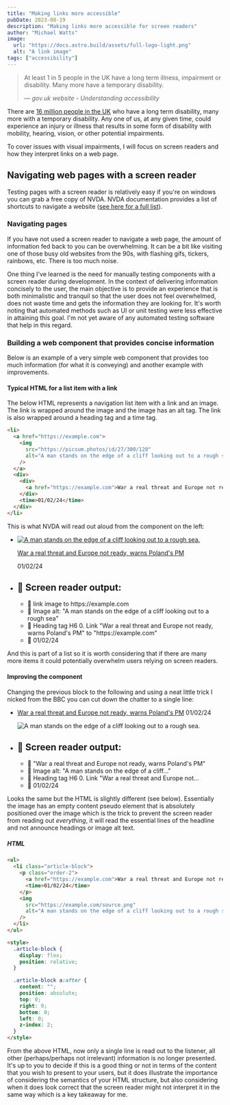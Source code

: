 ```yaml
---
title: "Making links more accessible"
pubDate: 2023-08-19
description: "Making links more accessible for screen readers"
author: "Michael Watts"
image:
  url: "https://docs.astro.build/assets/full-logo-light.png"
  alt: "A link image"
tags: ["accessibility"]
---
```



> At least 1 in 5 people in the UK have a long term illness, impairment or disability. Many more have a temporary disability.
>
> &mdash; <cite>gov.uk website - Understanding accessibility</cite>

There are [16 million people in the UK](https://www.scope.org.uk/media/disability-facts-figures/) who have a long term disability,
many more with a temporary disability. Any one of us, at any given time, could experience an injury or illness that results in some form of disability
with mobility, hearing, vision, or other potential impairments.

To cover issues with visual impairments, I will focus on screen readers and how they interpret links on a web page.

## Navigating web pages with a screen reader

Testing pages with a screen reader is relatively easy if you're on windows you can grab a free copy of NVDA.
NVDA documentation provides a list of shortcuts to navigate a website ([see here for a full list](https://webaim.org/resources/shortcuts/nvda)).

### Navigating pages

If you have not used a screen reader to navigate a web page, the amount of information fed back to you can be overwhelming. It can be a bit like visiting one of those busy old websites from the 90s, with flashing gifs, tickers, rainbows, etc. There is too much noise.

One thing I've learned is the need for manually testing components with a screen reader during development. In the context of delivering information concisely to the user, the main objective is to provide an experience that is both minimalistic and tranquil so that the user does not feel overwhelmed, does not waste time and gets the information they are looking for. It's worth noting that automated methods such as UI or unit testing were less effective in attaining this goal. I'm not yet aware of any automated testing software that help in this regard.

### Building a web component that provides concise information

Below is an example of a very simple web component that provides too much information (for what it is conveying) and another example with improvements.

#### Typical HTML for a list item with a link

The below HTML represents a navigation list item with a link and an image. The link is wrapped around the image and the image has an alt tag. The link is also wrapped around a heading tag and a time tag.

```html
<li>
  <a href="https://example.com">
    <img
      src="https://picsum.photos/id/27/300/120"
      alt="A man stands on the edge of a cliff looking out to a rough sea."
    />
  </a>
  <div>
    <div>
      <a href="https://example.com">War a real threat and Europe not ready, warns Poland's PM</a>
    </div>
    <time>01/02/24</time>
  </div>
</li>
```

This is what NVDA will read out aloud from the component on the left:

<ul class="list-none bg-stripes-slate rounded-lg m-0 p-5 flex gap-3">
  <li class="list-none w-80 bg-slate-100 dark:bg-slate-800 rounded-lg overflow-hidden shadow-2xl border mb-0">
    <a href="https://example.com">
      <img
        src="https://picsum.photos/id/27/300/300"
        alt="A man stands on the edge of a cliff looking out to a rough sea."
        class="w-full"
      />
    </a>
    <div class="flex justify-between items-baseline p-3 leading-tight">
      <p class="m-0 font-bold mr-3">
        <a href="https://example.com">War a real threat and Europe not ready, warns Poland's PM</a>
      </p>
      <time class="text-sm">01/02/24</time>
    </div>
  </li>
  <li class="list-none w-auto mb-0 border p-3 rounded">
    <h2 class="m-0 text-base uppercase mb-3 bg-white p-3 rounded">🤖 Screen reader output:</h2>
    <ul class="list-none bg-stripes-amber rounded-lg font-mono p-3 text-black">
      <li class="p-3 font-bold bg-amber-500 mb-3 rounded-lg list-none">💬 link image to https://example.com</li>
      <li class="p-3 font-bold bg-amber-500 mb-3 rounded-lg list-none">💬 Image alt: "A man stands on the edge of a cliff looking out to a rough sea"</li>
      <li class="p-3 font-bold bg-amber-500 mb-3 rounded-lg list-none">💬 Heading tag H6 0. Link "War a real threat and Europe not ready, warns Poland's PM" to "https://example.com"</li>
      <li class="p-3 font-bold bg-amber-500 rounded-lg list-none">💬 01/02/24</li>
    </ul>
  </li>
</ul>

And this is part of a list so it is worth considering that if there are many more items it could potentially overwhelm users relying on screen readers.

#### Improving the component

Changing the previous block to the following and using a neat little trick I nicked from the BBC you can cut down the chatter to a single line:

<ul class="list-none bg-stripes-slate rounded-lg m-0 p-5 flex gap-3">
  <li class="flex flex-col list-none w-80 bg-slate-100 dark:bg-slate-800 rounded-lg overflow-hidden shadow-2xl border relative mb-0">
    <p class="order-2 flex justify-between items-baseline p-3 m-0">
      <a href="https://example.com" class="text-lg leading-tight font-bold after::content-[''] after:absolute after:top-0 after:left-0 after:right-0 after:bottom-0 after:z-99">War a real threat and Europe not ready, warns Poland's PM</a>
      <time class="text-sm">01/02/24</time>
    </p>
    <img
      src="https://picsum.photos/id/27/300/200"
      alt="A man stands on the edge of a cliff looking out to a rough sea."
      class="w-full"
    />
  </li>
  <li class="list-none w-auto mb-0 border p-3 rounded w-full">
    <h2 class="m-0 text-base uppercase mb-3 bg-white p-3 rounded">🤖 Screen reader output:</h2>
    <ul class="list-none bg-stripes-amber rounded-lg font-mono p-3 text-black">
      <li class="p-3 font-bold bg-amber-500 mb-3 rounded-lg list-none">💬 "War a real threat and Europe not ready, warns Poland's PM"</li>
      <li class="p-3 font-bold bg-stripes-amber opacity-50 mb-3 rounded-lg list-none line-through ">💬 Image alt: "A man stands on the edge of a cliff..."</li>
      <li class="p-3 font-bold bg-stripes-amber opacity-30 mb-3 rounded-lg list-none line-through">💬 Heading tag H6 0. Link "War a real threat and Europe not...</li>
      <li class="p-3 font-bold bg-stripes-amber opacity-15 rounded-lg list-none line-through">💬 01/02/24</li>
    </ul>
  </li>
</ul>

Looks the same but the HTML is slightly different (see below). Essentially the image has an empty content pseudo element that is absolutely positioned
over the image which is the trick to prevent the screen reader from reading out _everything_, it will read the essential lines of the headline and not announce headings or image alt text.

##### HTML

```html
<ul>
  <li class="article-block">
    <p class="order-2">
      <a href="https://example.com">War a real threat and Europe not ready, warns Poland's PM</a>
      <time>01/02/24</time>
    </p>
    <img
      src="https://example.com/source.png"
      alt="A man stands on the edge of a cliff looking out to a rough sea"
    />
  </li>
</ul>

<style>
  .article-block {
    display: flex;
    position: relative;
  }

  .article-block a:after {
    content: "";
    position: absolute;
    top: 0;
    right: 0;
    bottom: 0;
    left: 0;
    z-index: 2;
  }
</style>
```

From the above HTML, now only a single line is read out to the listener, all other (perhaps/perhaps not irrelevant) information is no longer presented.
It's up to you to decide if this is a good thing or not in terms of the content that you wish to present to your users, but it does illustrate the importance of
considering the semantics of your HTML structure, but also considering when it does look correct that the screen reader might not interpret it in the same way which is a key takeaway for me.
